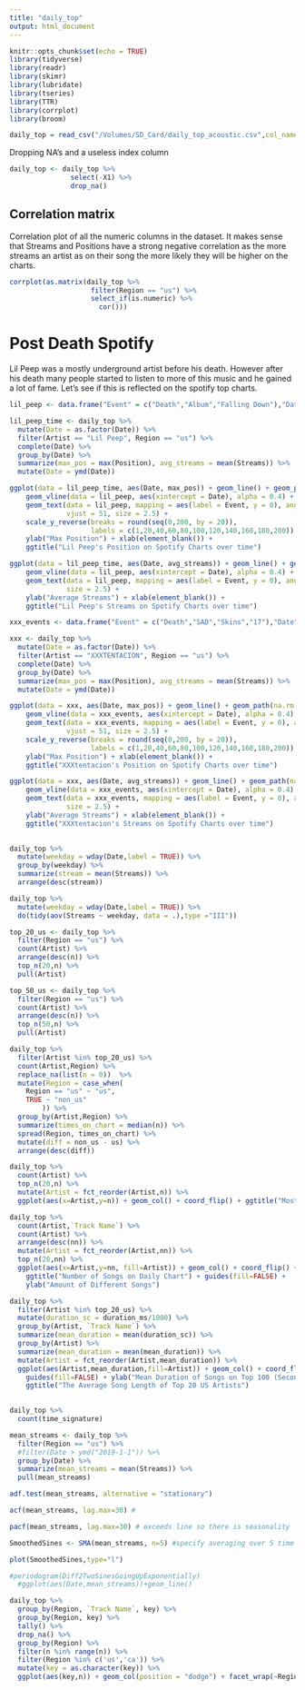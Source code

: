 ```yaml
---
title: "daily_top"
output: html_document
---
```


```r
knitr::opts_chunk$set(echo = TRUE)
library(tidyverse)
library(readr)
library(skimr)
library(lubridate)
library(tseries)
library(TTR)
library(corrplot)
library(broom)
```

```r
daily_top = read_csv("/Volumes/SD_Card/daily_top_acoustic.csv",col_names = TRUE)
```

Dropping NA's and a useless index column 

```r
daily_top <- daily_top %>%
               select(-X1) %>%
               drop_na()
```

## Correlation matrix

Correlation plot of all the numeric columns in the dataset. It makes sense that Streams and Positions have a strong negative correlation as the more streams an artist as on their song the more likely they will be higher on the charts.

```r
corrplot(as.matrix(daily_top %>%
                    filter(Region == "us") %>%
                    select_if(is.numeric) %>%
                      cor())) 
```
# Post Death Spotify

Lil Peep was a mostly underground artist before his death. However after his death many people started to listen to more of this music and he gained a lot of fame. Let's see if this is reflected on the spotify top charts.

```r
lil_peep <- data.frame("Event" = c("Death","Album","Falling Down"),"Date" = c(mdy("11-15-17"),mdy("11-9-18"),mdy("09-19-18")))
```

```r
lil_peep_time <- daily_top %>%
  mutate(Date = as.factor(Date)) %>%
  filter(Artist == "Lil Peep", Region == "us") %>%
  complete(Date) %>%
  group_by(Date) %>%
  summarize(max_pos = max(Position), avg_streams = mean(Streams)) %>%
  mutate(Date = ymd(Date))
```

```r
ggplot(data = lil_peep_time, aes(Date, max_pos)) + geom_line() + geom_path(na.rm = TRUE) + 
    geom_vline(data = lil_peep, aes(xintercept = Date), alpha = 0.4) + 
    geom_text(data = lil_peep, mapping = aes(label = Event, y = 0), angle = -5, hjust = 0,
              vjust = 51, size = 2.5) + 
    scale_y_reverse(breaks = round(seq(0,200, by = 20)),
                    labels = c(1,20,40,60,80,100,120,140,160,180,200)) +
    ylab("Max Position") + xlab(element_blank()) + 
    ggtitle("Lil Peep's Position on Spotify Charts over time")

ggplot(data = lil_peep_time, aes(Date, avg_streams)) + geom_line() + geom_path(na.rm = TRUE) + 
    geom_vline(data = lil_peep, aes(xintercept = Date), alpha = 0.4) + 
    geom_text(data = lil_peep, mapping = aes(label = Event, y = 0), angle = -5, hjust = 1,
              size = 2.5) + 
    ylab("Average Streams") + xlab(element_blank()) + 
    ggtitle("Lil Peep's Streams on Spotify Charts over time")
```

```r
xxx_events <- data.frame("Event" = c("Death","SAD","Skins","17"),"Date" = c(mdy("06-18-18"),mdy("03-16-18"),mdy("12-7-18"),mdy("08-25-2017")))
```

```r
xxx <- daily_top %>%
  mutate(Date = as.factor(Date)) %>%
  filter(Artist == "XXXTENTACION", Region == "us") %>%
  complete(Date) %>%
  group_by(Date) %>%
  summarize(max_pos = max(Position), avg_streams = mean(Streams)) %>%
  mutate(Date = ymd(Date))

```


```r
ggplot(data = xxx, aes(Date, max_pos)) + geom_line() + geom_path(na.rm = TRUE) + 
    geom_vline(data = xxx_events, aes(xintercept = Date), alpha = 0.4) + 
    geom_text(data = xxx_events, mapping = aes(label = Event, y = 0), angle = -5, hjust = 0,
              vjust = 51, size = 2.5) + 
    scale_y_reverse(breaks = round(seq(0,200, by = 20)),
                    labels = c(1,20,40,60,80,100,120,140,160,180,200)) +
    ylab("Max Position") + xlab(element_blank()) + 
    ggtitle("XXXtentacion's Position on Spotify Charts over time")

ggplot(data = xxx, aes(Date, avg_streams)) + geom_line() + geom_path(na.rm = TRUE) + 
    geom_vline(data = xxx_events, aes(xintercept = Date), alpha = 0.4) + 
    geom_text(data = xxx_events, mapping = aes(label = Event, y = 0), angle = -5, hjust = 1,
              size = 2.5) + 
    ylab("Average Streams") + xlab(element_blank()) + 
    ggtitle("XXXtentacion's Streams on Spotify Charts over time")
  
```
```r
daily_top %>%
  mutate(weekday = wday(Date,label = TRUE)) %>%
  group_by(weekday) %>%
  summarize(stream = mean(Streams)) %>%
  arrange(desc(stream))
```
```r
daily_top %>%
  mutate(weekday = wday(Date,label = TRUE)) %>%
  do(tidy(aov(Streams ~ weekday, data = .),type ="III"))
```

```r
top_20_us <- daily_top %>%
  filter(Region == "us") %>%
  count(Artist) %>%
  arrange(desc(n)) %>%
  top_n(20,n) %>%
  pull(Artist)

top_50_us <- daily_top %>%
  filter(Region == "us") %>%
  count(Artist) %>%
  arrange(desc(n)) %>%
  top_n(50,n) %>%
  pull(Artist)
```

```r
daily_top %>%
  filter(Artist %in% top_20_us) %>%
  count(Artist,Region) %>%
  replace_na(list(n = 0))  %>%
  mutate(Region = case_when(
    Region == "us" ~ "us",
    TRUE ~ "non_us"
        )) %>%
  group_by(Artist,Region) %>%
  summarize(times_on_chart = median(n)) %>%
  spread(Region, times_on_chart) %>%
  mutate(diff = non_us - us) %>%
  arrange(desc(diff))

```

```r
daily_top %>%
  count(Artist) %>%
  top_n(20,n) %>%
  mutate(Artist = fct_reorder(Artist,n)) %>%
  ggplot(aes(x=Artist,y=n)) + geom_col() + coord_flip() + ggtitle("Most apperances")
```
```r
daily_top %>%
  count(Artist,`Track Name`) %>%
  count(Artist) %>%
  arrange(desc(nn)) %>%
  mutate(Artist = fct_reorder(Artist,nn)) %>%
  top_n(20,nn) %>%
  ggplot(aes(x=Artist,y=nn, fill=Artist)) + geom_col() + coord_flip() + 
    ggtitle("Number of Songs on Daily Chart") + guides(fill=FALSE) + 
    ylab("Amount of Different Songs")
```

```r
daily_top %>%
  filter(Artist %in% top_20_us) %>%
  mutate(duration_sc = duration_ms/1000) %>%
  group_by(Artist, `Track Name`) %>%
  summarize(mean_duration = mean(duration_sc)) %>%
  group_by(Artist) %>%
  summarize(mean_duration = mean(mean_duration)) %>%
  mutate(Artist = fct_reorder(Artist,mean_duration)) %>%
  ggplot(aes(Artist,mean_duration,fill=Artist)) + geom_col() + coord_flip() + 
    guides(fill=FALSE) + ylab("Mean Duration of Songs on Top 100 (Seconds)") + 
    ggtitle("The Average Song Length of Top 20 US Artists")
  
```

```r
daily_top %>%
  count(time_signature)
```

```r
mean_streams <- daily_top %>%
  filter(Region == "us") %>%
  #filter(Date > ymd("2019-1-1")) %>%
  group_by(Date) %>%
  summarize(mean_streams = mean(Streams)) %>%
  pull(mean_streams)

adf.test(mean_streams, alternative = "stationary")

acf(mean_streams, lag.max=30) #

pacf(mean_streams, lag.max=30) # exceeds line so there is seasonality

SmoothedSines <- SMA(mean_streams, n=5) #specify averaging over 5 time points

plot(SmoothedSines,type="l")

#periodogram(Diff2TwoSinesGoingUpExponentially)
  #ggplot(aes(Date,mean_streams))+geom_line()
```
```r
daily_top %>%
  group_by(Region, `Track Name`, key) %>%
  group_by(Region, key) %>%
  tally() %>%
  drop_na() %>%
  group_by(Region) %>%
  filter(n %in% range(n)) %>%
  filter(Region %in% c('us','ca')) %>%
  mutate(key = as.character(key)) %>%
  ggplot(aes(key,n)) + geom_col(position = "dodge") + facet_wrap(~Region)


```


